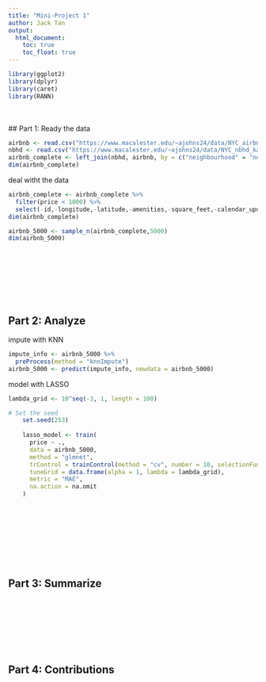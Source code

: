 ```yaml
---
title: "Mini-Project 1"
author: Jack Tan
output: 
  html_document:
    toc: true
    toc_float: true
---
```

```r
library(ggplot2)
library(dplyr)
library(caret)
library(RANN)
```

\
\
## Part 1: Ready the data
```r
airbnb <- read.csv("https://www.macalester.edu/~ajohns24/data/NYC_airbnb_kaggle.csv")
nbhd <- read.csv("https://www.macalester.edu/~ajohns24/data/NYC_nbhd_kaggle.csv")
airbnb_complete <- left_join(nbhd, airbnb, by = c("neighbourhood" = "neighbourhood_cleansed"))
dim(airbnb_complete)
```

deal witht the data
```r
airbnb_complete <- airbnb_complete %>% 
  filter(price < 1000) %>%
  select(-id,-longitude,-latitude,-amenities,-square_feet,-calendar_updated)
dim(airbnb_complete)
```

```r
airbnb_5000 <- sample_n(airbnb_complete,5000)
dim(airbnb_5000)
```
\
\
\
\
\
\



## Part 2: Analyze
impute with KNN
```r
impute_info <- airbnb_5000 %>%
  preProcess(method = "knnImpute")
airbnb_5000 <- predict(impute_info, newdata = airbnb_5000)
```

model with LASSO
```r
lambda_grid <- 10^seq(-3, 1, length = 100)

# Set the seed 
    set.seed(253)
    
    lasso_model <- train(
      price ~ .,
      data = airbnb_5000,
      method = "glmnet",
      trControl = trainControl(method = "cv", number = 10, selectionFunction = "oneSE"),
      tuneGrid = data.frame(alpha = 1, lambda = lambda_grid),
      metric = "MAE",
      na.action = na.omit
    )
    
```

\
\
\
\
\
\



## Part 3: Summarize




\
\
\
\
\
\



## Part 4: Contributions



